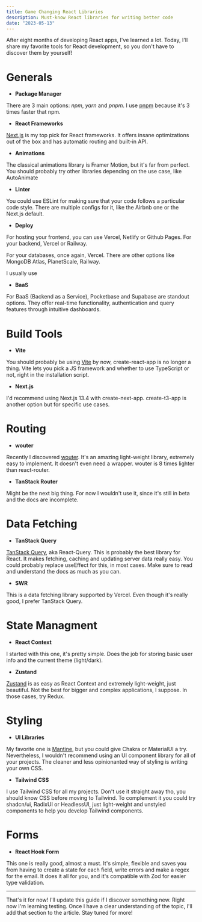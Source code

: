 ```yaml
---
title: Game Changing React Libraries
description: Must-know React libraries for writing better code
date: "2023-05-13"
---
```


After eight months of developing React apps, I've learned a lot. Today, I'll share my favorite tools for React development, so you don't have to discover them by yourself!

# Generals

- **Package Manager**

There are 3 main options: _npm_, _yarn_ and _pnpm_. I use [pnpm](https://pnpm.io/es/) because it's 3 times faster that npm.

- **React Frameworks**

[Next.js](https://nextjs.org/docs) is my top pick for React frameworks. It offers insane optimizations out of the box and has automatic routing and built-in API.

- **Animations**

The classical animations library is Framer Motion, but it's far from perfect. You should probably try other libraries depending on the use case, like AutoAnimate

- **Linter**

You could use ESLint for making sure that your code follows a particular code style. There are multiple configs for it, like the Airbnb one or the Next.js default.

- **Deploy**

For hosting your frontend, you can use Vercel, Netlify or Github Pages.
For your backend, Vercel or Railway.

For your databases, once again, Vercel. There are other options like MongoDB Atlas, PlanetScale, Railway.

I usually use

- **BaaS**

For BaaS (Backend as a Service), Pocketbase and Supabase are standout options. They offer real-time functionality, authentication and query features through intuitive dashboards.

# Build Tools

- **Vite**

You should probably be using [Vite](https://vitejs.dev/) by now, create-react-app is no longer a thing. Vite lets you pick a JS framework and whether to use TypeScript or not, right in the installation script.

- **Next.js**

I'd recommend using Next.js 13.4 with create-next-app. create-t3-app is another option but for specific use cases.

# Routing

- **wouter**

Recently I discovered [wouter](https://github.com/molefrog/wouter). It's an amazing light-weight library, extremely easy to implement. It doesn't even need a wrapper. wouter is 8 times lighter than react-router.

- **TanStack Router**

Might be the next big thing. For now I wouldn't use it, since it's still in beta and the docs are incomplete.

# Data Fetching

- **TanStack Query**

[TanStack Query](https://tanstack.com/query/latest), aka React-Query. This is probably the best library for React. It makes fetching, caching and updating server data really easy. You could probably replace useEffect for this, in most cases. Make sure to read and understand the docs as much as you can.

- **SWR**

This is a data fetching library supported by Vercel. Even though it's really good, I prefer TanStack Query.

# State Managment

- **React Context**

I started with this one, it's pretty simple. Does the job for storing basic user info and the current theme (light/dark).

- **Zustand**

[Zustand](https://github.com/pmndrs/zustand) is as easy as React Context and extremely light-weight, just beautiful. Not the best for bigger and complex applications, I suppose. In those cases, try Redux.

# Styling

- **UI Libraries**

My favorite one is [Mantine](https://mantine.dev/pages/getting-started/), but you could give Chakra or MaterialUI a try. Nevertheless, I wouldn't recommend using an UI component library for all of your projects. The cleaner and less opinionanted way of styling is writing your own CSS.

- **Tailwind CSS**

I use Tailwind CSS for all my projects. Don't use it straight away tho, you should know CSS before moving to Tailwind. To complement it you could try shadcn/ui, RadixUI or HeadlessUI, just light-weight and unstyled components to help you develop Tailwind components.

# Forms

- **React Hook Form**

This one is really good, almost a must. It's simple, flexible and saves you from having to create a state for each field, write errors and make a regex for the email. It does it all for you, and it's compatible with Zod for easier type validation.

---

That's it for now! I'll update this guide if I discover something new. Right now I'm learning testing. Once I have a clear understanding of the topic, I'll add that section to the article. Stay tuned for more!
